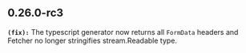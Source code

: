 ## 0.26.0-rc3
**`(fix):`** The typescript generator now returns all `FormData` headers and Fetcher no longer stringifies stream.Readable type.



